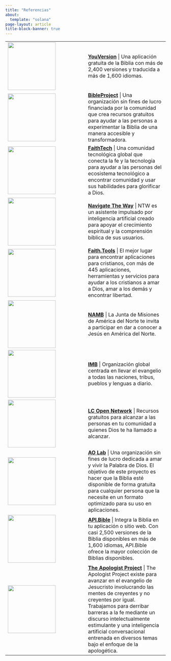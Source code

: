 ```yaml
---
title: "Referencias"
about:
  template: "solana"
page-layout: article
title-block-banner: true
---
```


|  |  |
|:---|:---|
| ![](img/bibleapp.png){width="150"} | [**YouVersion**](https://www.bible.com){target="_blank"} \| Una aplicación gratuita de la Biblia con más de 2,400 versiones y traducida a más de 1,600 idiomas. |
| ![](img/bibleproject.png){width="150"} | [**BibleProject**](https://bibleproject.com){target="_blank"} \| Una organización sin fines de lucro financiada por la comunidad que crea recursos gratuitos para ayudar a las personas a experimentar la Biblia de una manera accesible y transformadora. |
| ![](img/faithtech.png){width="150"} | [**FaithTech**](https://faithtech.com){target="_blank"} \| Una comunidad tecnológica global que conecta la fe y la tecnología para ayudar a las personas del ecosistema tecnológico a encontrar comunidad y usar sus habilidades para glorificar a Dios. |
| ![](img/ntw.png){width="150"} | [**Navigate The Way**](https://www.navtheway.com){target="_blank"} \| NTW es un asistente impulsado por inteligencia artificial creado para apoyar el crecimiento espiritual y la comprensión bíblica de sus usuarios. |
| ![](img/faithTools.png){width="150"} | [**Faith.Tools**](https://faith.tools){target="_blank"} \| El mejor lugar para encontrar aplicaciones para cristianos, con más de 445 aplicaciones, herramientas y servicios para ayudar a los cristianos a amar a Dios, amar a los demás y encontrar libertad. |
| ![](img/namb.png){width="150"} | [**NAMB**](https://nambstore.com){target="_blank"} \| La Junta de Misiones de América del Norte te invita a participar en dar a conocer a Jesús en América del Norte. |
| ![](img/imb.jpeg){width="150"} | [**IMB**](https://www.imb.org){target="_blank"} \| Organización global centrada en llevar el evangelio a todas las naciones, tribus, pueblos y lenguas a diario. |
| ![](img/lc.png){width="150"} | [**LC Open Network**](https://open.life.church){target="_blank"} \| Recursos gratuitos para alcanzar a las personas en tu comunidad a quienes Dios te ha llamado a alcanzar. |
| ![](img/ao_lab_logo.png){width="150"} | [**AO Lab**](https://helloaolab.my.canva.site){target="_blank"} \| Una organización sin fines de lucro dedicada a amar y vivir la Palabra de Dios. El objetivo de este proyecto es hacer que la Biblia esté disponible de forma gratuita para cualquier persona que la necesite en un formato optimizado para su uso en aplicaciones. |
| ![](img/api_bible.png){width="150"} | [**API.Bible**](https://scripture.api.bible){target="_blank"} \| Integra la Biblia en tu aplicación o sitio web. Con casi 2,500 versiones de la Biblia disponibles en más de 1,600 idiomas, API.Bible ofrece la mayor colección de Biblias disponibles. |
| ![](img/tap.png){width="150"} | [**The Apologist Project**](https://apologistproject.org){target="_blank"} \| The Apologist Project existe para avanzar en el evangelio de Jesucristo involucrando las mentes de creyentes y no creyentes por igual. Trabajamos para derribar barreras a la fe mediante un discurso intelectualmente estimulante y una inteligencia artificial conversacional entrenada en diversos temas bajo el enfoque de la apologética. |


<link rel="icon" type="image/png" href="img/tud_logo2"/>
